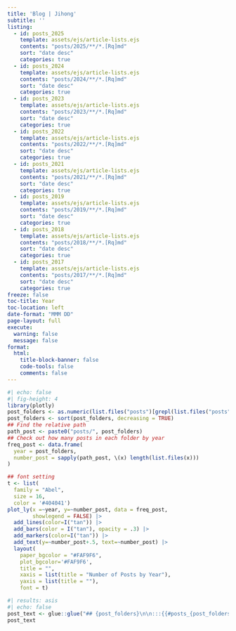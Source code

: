 ```yaml
---
title: 'Blog | Jihong'
subtitle: ''
listing:
  - id: posts_2025
    template: assets/ejs/article-lists.ejs
    contents: "posts/2025/**/*.[Rq]md"
    sort: "date desc"
    categories: true
  - id: posts_2024
    template: assets/ejs/article-lists.ejs
    contents: "posts/2024/**/*.[Rq]md"
    sort: "date desc"
    categories: true
  - id: posts_2023
    template: assets/ejs/article-lists.ejs
    contents: "posts/2023/**/*.[Rq]md"
    sort: "date desc"
    categories: true  
  - id: posts_2022
    template: assets/ejs/article-lists.ejs
    contents: "posts/2022/**/*.[Rq]md"
    sort: "date desc"
    categories: true  
  - id: posts_2021
    template: assets/ejs/article-lists.ejs
    contents: "posts/2021/**/*.[Rq]md"
    sort: "date desc"
    categories: true    
  - id: posts_2019
    template: assets/ejs/article-lists.ejs
    contents: "posts/2019/**/*.[Rq]md"
    sort: "date desc"
    categories: true    
  - id: posts_2018
    template: assets/ejs/article-lists.ejs
    contents: "posts/2018/**/*.[Rq]md"
    sort: "date desc"
    categories: true    
  - id: posts_2017
    template: assets/ejs/article-lists.ejs
    contents: "posts/2017/**/*.[Rq]md"
    sort: "date desc"
    categories: true    
freeze: false    
toc-title: Year
toc-location: left
date-format: "MMM DD"
page-layout: full
execute: 
  warning: false
  message: false
format: 
  html:
    title-block-banner: false
    code-tools: false
    comments: false
---
```


```r
#| echo: false
#| fig-height: 4
library(plotly)
post_folders <- as.numeric(list.files("posts")[grepl(list.files("posts"), pattern = "20")])
post_folders <- sort(post_folders, decreasing = TRUE)
## Find the relative path
path_post <- paste0("posts/", post_folders)
## Check out how many posts in each folder by year
freq_post <- data.frame(
  year = post_folders,
  number_post = sapply(path_post, \(x) length(list.files(x)))
)

## font setting
t <- list(
  family = "Abel",
  size = 16,
  color = '#404041')
plot_ly(x =~year, y=~number_post, data = freq_post, 
        showlegend = FALSE) |> 
  add_lines(color=I("tan")) |> 
  add_bars(color = I("tan"), opacity = .3) |> 
  add_markers(color=I("tan")) |> 
  add_text(y=~number_post+.5, text=~number_post) |> 
  layout(
    paper_bgcolor = "#FAF9F6",
    plot_bgcolor='#FAF9F6',
    title = "",
    xaxis = list(title = "Number of Posts by Year"), 
    yaxis = list(title = ""),
    font = t)
```

```r
#| results: asis
#| echo: false
post_text <- glue::glue("## {post_folders}\n\n:::{{#posts_{post_folders}}}\n:::  \n\n")
post_text
```
